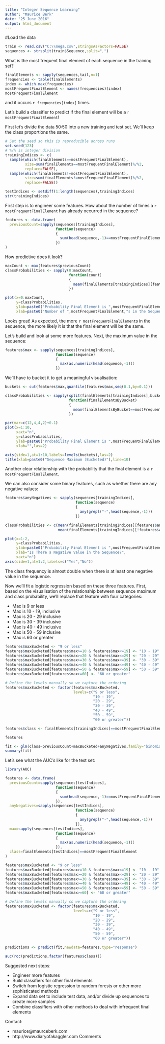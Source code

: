 ```yaml
---
title: "Integer Sequence Learning"
author: "Maurice Berk"
date: "25 June 2016"
output: html_document
---
```


#Load the data

```r
train <- read.csv("C:\\mega.csv",stringsAsFactors=FALSE)
sequences <- strsplit(train$Sequence,split=",")
```

What is the most frequent final element of each sequence in the training set?

```r
finalElements <- sapply(sequences,tail,n=1)
frequencies <- table(finalElements)
index <- which.max(frequencies)
mostFrequentFinalElement <- names(frequencies)[index]
mostFrequentFinalElement
```
and it occurs `r frequencies[index]` times.

Let's build a classifier to predict if the final element will be a `r mostFrequentFinalElement`!

First let's divide the data 50:50 into a new training and test set. We'll keep the class proportions the same.

```r
# Set the seed so this is reproducible across runs
set.seed(123)
# %/% is integer division
trainingIndices <- c(
  sample(which(finalElements==mostFrequentFinalElement),
         size=sum(finalElements==mostFrequentFinalElement)%/%2,
         replace=FALSE),
  sample(which(finalElements!=mostFrequentFinalElement),
         size=sum(finalElements!=mostFrequentFinalElement)%/%2,
         replace=FALSE))

testIndices <- setdiff(1:length(sequences),trainingIndices)
str(trainingIndices)
```

First step is to engineer some features. How about the number of times a
`r mostFrequentFinalElement` has already occurred in the sequence?

```r
features <- data.frame(
  previousCount=sapply(sequences[trainingIndices],
                       function(sequence)
                       {
                         sum(head(sequence,-1)==mostFrequentFinalElement)
                       })
)
```

How predictive does it look?

```r
maxCount <- max(features$previousCount)
classProbabilities <- sapply(0:maxCount,
                             function(count)
                             {
                               mean(finalElements[trainingIndices][features$previousCount==count]==mostFrequentFinalElement)
                             })

plot(x=0:maxCount,
     y=classProbabilities,
     ylab=paste0("Probability Final Element is ",mostFrequentFinalElement),
     xlab=paste0("Number of ",mostFrequentFinalElement,"s in the Sequence"))
```

Looks great! As expected, the more `r mostFrequentFinalElement`s in the
sequence, the more likely it is that the final element will be the same.

Let's build and look at some more features. Next, the maximum value in the sequence:

```r
features$max <- sapply(sequences[trainingIndices],
                       function(sequence)
                       {
                         max(as.numeric(head(sequence,-1)))
                       })
```

We'll have to bucket it to get a meaningful visualisation:

```r
buckets <- cut(features$max,quantile(features$max,seq(0.1,by=0.1)))

classProbabilities <- sapply(split(finalElements[trainingIndices],buckets),
                             function(finalElementsByBucket)
                             {
                               mean(finalElementsByBucket==mostFrequentFinalElement)
                             })

par(mar=c(12,4,4,2)+0.1)
plot(x=1:10,
     xaxt="n",
     y=classProbabilities,
     ylab=paste0("Probability Final Element is ",mostFrequentFinalElement),
     xlab="",las=2)

axis(side=1,at=1:10,labels=levels(buckets),las=2)
title(xlab=paste0("Sequence Maximum (Bucketed)"),line=10)
```

Another clear relationship with the probability that the final element is a
`r mostFrequentFinalElement`.

We can also consider some binary features, such as whether there are any negative values:

```r
features$anyNegatives <- sapply(sequences[trainingIndices],
                                function(sequence)
                                {
                                  any(grepl("-",head(sequence,-1)))
                                })

classProbabilities <- c(mean(finalElements[trainingIndices][features$anyNegatives]==mostFrequentFinalElement),
                        mean(finalElements[trainingIndices][!features$anyNegatives]==mostFrequentFinalElement))

plot(x=1:2,
     y=classProbabilities,
     ylab=paste0("Probability Final Element is ",mostFrequentFinalElement),
     xlab="Is There a Negative Value in the Sequence?",
     xaxt="n")
axis(side=1,at=1:2,labels=c("Yes","No"))
```

The class frequency is almost double when there is at least one negative value
in the sequence.

Now we'll fit a logistic regression based on these three features. First, based
on the visualisation of the relationship between sequence maximum and class
probability, we'll replace that feature with four categories:

* Max is 9 or less
* Max is 10 - 19, inclusive
* Max is 20 - 29 inclusive
* Max is 30 - 39 inclusive
* Max is 40 - 49 inclusive
* Max is 50 - 59 inclusive
* Max is 60 or greater

```r
features$maxBucketed <- "9 or less"
features$maxBucketed[features$max>=10 & features$max<=19] <- "10 - 19"
features$maxBucketed[features$max>=20 & features$max<=29] <- "20 - 29"
features$maxBucketed[features$max>=30 & features$max<=39] <- "30 - 39"
features$maxBucketed[features$max>=40 & features$max<=49] <- "40 - 49"
features$maxBucketed[features$max>=50 & features$max<=59] <- "50 - 59"
features$maxBucketed[features$max>=60] <- "60 or greater"

# Define the levels manually so we capture the ordering
features$maxBucketed <- factor(features$maxBucketed,
                               levels=c("9 or less",
                                        "10 - 19",
                                        "20 - 29",
                                        "30 - 39",
                                        "40 - 49",
                                        "50 - 59",
                                        "60 or greater"))

features$class <- finalElements[trainingIndices]==mostFrequentFinalElement

features

fit <- glm(class~previousCount+maxBucketed+anyNegatives,family="binomial",data=features)
summary(fit)

```

Let's see what the AUC's like for the test set:

```r
library(AUC)

features <- data.frame(
  previousCount=sapply(sequences[testIndices],
                       function(sequence)
                       {
                         sum(head(sequence,-1)==mostFrequentFinalElement)
                       }),
  anyNegatives=sapply(sequences[testIndices],
                                function(sequence)
                                {
                                  any(grepl("-",head(sequence,-1)))
                                }),
  max=sapply(sequences[testIndices],
                       function(sequence)
                       {
                         max(as.numeric(head(sequence,-1)))
                       }),
  class=finalElements[testIndices]==mostFrequentFinalElement
)

features$maxBucketed <- "9 or less"
features$maxBucketed[features$max>=10 & features$max<=19] <- "10 - 19"
features$maxBucketed[features$max>=20 & features$max<=29] <- "20 - 29"
features$maxBucketed[features$max>=30 & features$max<=39] <- "30 - 39"
features$maxBucketed[features$max>=40 & features$max<=49] <- "40 - 49"
features$maxBucketed[features$max>=50 & features$max<=59] <- "50 - 59"
features$maxBucketed[features$max>=60] <- "60 or greater"

# Define the levels manually so we capture the ordering
features$maxBucketed <- factor(features$maxBucketed,
                               levels=c("9 or less",
                                        "10 - 19",
                                        "20 - 29",
                                        "30 - 39",
                                        "40 - 49",
                                        "50 - 59",
                                        "60 or greater"))

predictions <- predict(fit,newdata=features,type="response")

auc(roc(predictions,factor(features$class)))
```

Suggested next steps:

* Engineer more features
* Build classifiers for other final elements
* Switch from logistic regression to random forests or other more sophisticated methods
* Expand data set to include test data, and/or divide up sequences to create more samples
* Combine classifiers with other methods to deal with infrequent final elements

Contact:

* maurice@maurceberk.com
* http://www.diaryofakaggler.com
Comments